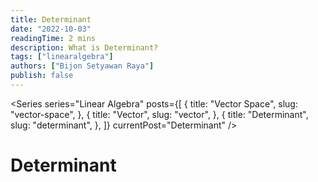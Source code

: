 ```yaml
---
title: Determinant
date: "2022-10-03"
readingTime: 2 mins
description: What is Determinant?
tags: ["linearalgebra"]
authors: ["Bijon Setyawan Raya"]
publish: false
---
```


<Series
  series="Linear Algebra"
  posts={[
    {
      title: "Vector Space",
      slug: "vector-space",
    },
    {
      title: "Vector",
      slug: "vector",
    },
    {
      title: "Determinant",
      slug: "determinant",
    },
  ]}
  currentPost="Determinant"
/>

# Determinant
